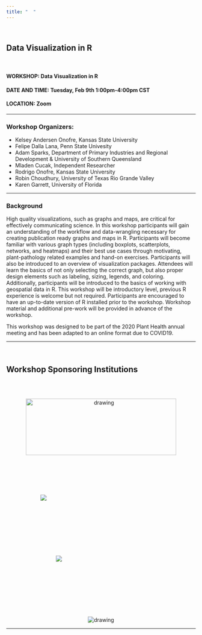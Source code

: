 ```yaml
---
title: "  "
---
```


\

## Data Visualization in R
 
\ 
 
#### WORKSHOP: Data Visualization in R
#### DATE AND TIME: Tuesday, Feb 9th 1:00pm-4:00pm  CST
#### LOCATION: Zoom 


***

### Workshop Organizers: 

 * Kelsey Andersen Onofre, Kansas State University
 * Felipe Dalla Lana, Penn State Univesity 
 * Adam Sparks, Department of Primary Industries and Regional Development & University of Southern Queensland
 * Mladen Cucak, Independent Researcher
 * Rodrigo Onofre, Kansas State University
 * Robin Choudhury, University of Texas Rio Grande Valley
 * Karen Garrett, University of Florida
\ 

*** 

### Background 

High quality visualizations, such as graphs and maps, are critical for effectively communicating science. In this workshop participants will gain an understanding of the workflow and data-wrangling necessary for creating publication ready graphs and maps in R. Participants will become familiar with various graph types (including boxplots, scatterplots, networks, and heatmaps) and their best use cases through motivating, plant-pathology related examples and hand-on exercises. Participants will also be introduced to an overview of visualization packages. Attendees will learn the basics of not only selecting the correct graph, but also proper design elements such as labeling, sizing, legends, and coloring. Additionally, participants will be introduced to the basics of working with geospatial data in R. This workshop will be introductory level, previous R experience is welcome but not required. Participants are encouraged to have an up-to-date version of R installed prior to the workshop. Workshop material and additional pre-work will be provided in advance of the workshop.

This workshop was designed to be part of the 2020 Plant Health annual meeting and has been adapted to an online format due to COVID19. 



*** 
\  

## Workshop Sponsoring Institutions

\
\

<!-- The padding set in these follows the style guidelines for both orgs, do not modify -->
<center>
<img src="image_files/KState_PlantPathology_C_P.png"alt="drawing" width="400" height="150"/>
</center>


<img src="image_files/USQ_international.png" style="padding:90.71px 90.71px 0 90.71px;">

<img src="image_files/DPIRD.png" style="padding:132px 132px 132px 132px;">

<center>
<img src="image_files/UFPLANTPATH.png"alt="drawing"/>
</center>

***
